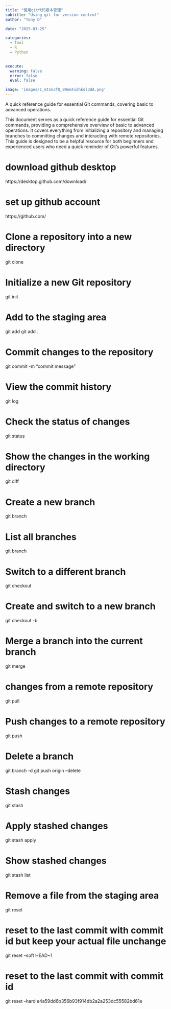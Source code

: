 ```yaml
---
title: "使用git代码版本管理"
subtitle: "Using git for version control"
author: "Tony D"

date: "2025-03-25"

categories: 
  - Tool
  - R
  - Python

  
execute:
  warning: false
  error: false
  eval: false

image: 'images/1_mtsk3fQ_BRemFidhkel3dA.png'
---
```


A quick reference guide for essential Git commands, covering basic to advanced operations.

This document serves as a quick reference guide for essential Git commands, providing a comprehensive overview of basic to advanced operations. It covers everything from initializing a repository and managing branches to committing changes and interacting with remote repositories. This guide is designed to be a helpful resource for both beginners and experienced users who need a quick reminder of Git's powerful features.

# download github desktop

https://desktop.github.com/download/


# set up github account

https://github.com/


# Clone a repository into a new directory
git clone <repository_url>

# Initialize a new Git repository
git init

# Add to the staging area
git add <file_name>
git add .

# Commit changes to the repository
git commit -m "commit message"


# View the commit history
git log

# Check the status of changes
git status

# Show the changes in the working directory
git diff

# Create a new branch
git branch <branch_name>

# List all branches
git branch

# Switch to a different branch
git checkout <branch_name>

# Create and switch to a new branch
git checkout -b <branch_name>

# Merge a branch into the current branch
git merge <branch_name>

# changes from a remote repository
git pull

# Push changes to a remote repository
git push

# Delete a branch
git branch -d <branch_name>
git push origin --delete <branch_name>

# Stash changes
git stash

# Apply stashed changes
git stash apply

# Show stashed changes
git stash list

# Remove a file from the staging area
git reset <file_name>

# reset to the last commit with commit id but keep your actual file unchange
git reset --soft HEAD~1

# reset to the last commit with commit id
git reset --hard e4a59dd6b356b93f914db2a2a253dc55582bd61e




